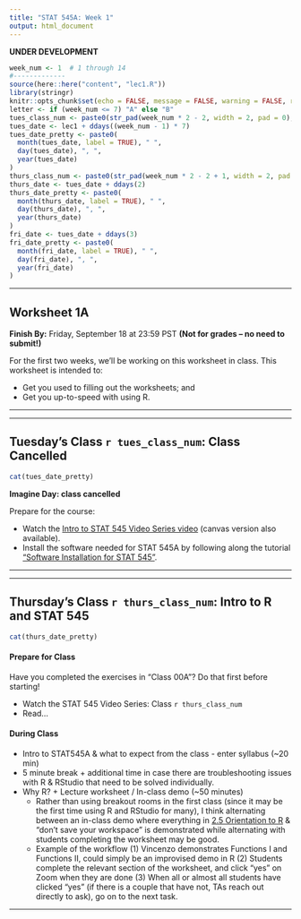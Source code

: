 ```yaml
---
title: "STAT 545A: Week 1"
output: html_document
---
```


**UNDER DEVELOPMENT**


```r
week_num <- 1  # 1 through 14
#-------------
source(here::here("content", "lec1.R"))
library(stringr)
knitr::opts_chunk$set(echo = FALSE, message = FALSE, warning = FALSE, results = "asis")
letter <- if (week_num <= 7) "A" else "B"
tues_class_num <- paste0(str_pad(week_num * 2 - 2, width = 2, pad = 0), letter)
tues_date <- lec1 + ddays((week_num - 1) * 7)
tues_date_pretty <- paste0(
  month(tues_date, label = TRUE), " ", 
  day(tues_date), ", ", 
  year(tues_date)
)
thurs_class_num <- paste0(str_pad(week_num * 2 - 2 + 1, width = 2, pad = 0), letter)
thurs_date <- tues_date + ddays(2)
thurs_date_pretty <- paste0(
  month(thurs_date, label = TRUE), " ", 
  day(thurs_date), ", ", 
  year(thurs_date)
)
fri_date <- tues_date + ddays(3)
fri_date_pretty <- paste0(
  month(fri_date, label = TRUE), " ", 
  day(fri_date), ", ", 
  year(fri_date)
)
```


-----

<!-- ******WORKSHEET****** -->

## Worksheet 1A

**Finish By:** Friday, September 18 at 23:59 PST **(Not for grades -- no need to submit!)**

For the first two weeks, we'll be working on this worksheet in class. This worksheet is intended to:

- Get you used to filling out the worksheets; and
- Get you up-to-speed with using R.

-----

----- 

<!-- ******TUESDAY'S CLASS****** -->

## Tuesday's Class `r tues_class_num`: Class Cancelled

```r
cat(tues_date_pretty)
```

**Imagine Day: class cancelled**

Prepare for the course:

+ Watch the [Intro to STAT 545 Video Series video](https://youtu.be/6REhJVsbbAM) (canvas version also available).
+ Install the software needed for STAT 545A by following along the tutorial ["Software Installation for STAT 545"](/software-stack).

-----

-----

<!-- ******THURSDAY'S CLASS****** -->

## Thursday's Class `r thurs_class_num`: Intro to R and STAT 545

```r
cat(thurs_date_pretty)
```

<!-- From today's class, students are anticipated to be able to: -->

<!-- - FILL_THIS_IN -->

#### Prepare for Class

Have you completed the exercises in "Class 00A"? Do that first before starting!

- Watch the STAT 545 Video Series: Class `r thurs_class_num`
- Read...

#### During Class

+ Intro to STAT545A & what to expect from the class - enter syllabus (~20 min)
+ 5 minute break + additional time in case there are troubleshooting issues with R & RStudio that need to be solved individually.
+ Why R? + Lecture worksheet / In-class demo (~50 minutes)
  + Rather than using breakout rooms in the first class (since it may be the first time using R and RStudio for many), I think alternating between an in-class demo where everything in [2.5 Orientation to R](https://stat545guidebook.netlify.app/introduction-to-r.html) & "don't save your workspace" is demonstrated while alternating with students completing the worksheet may be good. 
  + Example of the workflow (1) Vincenzo demonstrates Functions I and Functions II, could simply be an improvised demo in R (2) Students complete the relevant section of the worksheet, and click "yes" on Zoom when they are done (3) When all or almost all students have clicked "yes" (if there is a couple that have not, TAs reach out directly to ask), go on to the next task.

-----




